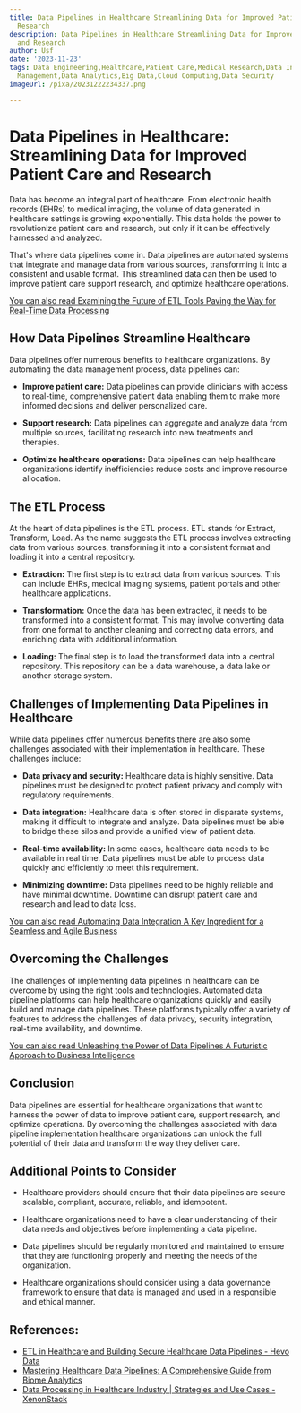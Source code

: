 ```yaml
---
title: Data Pipelines in Healthcare Streamlining Data for Improved Patient Care and
  Research
description: Data Pipelines in Healthcare Streamlining Data for Improved Patient Care
  and Research
author: Usf
date: '2023-11-23'
tags: Data Engineering,Healthcare,Patient Care,Medical Research,Data Integration,Data
  Management,Data Analytics,Big Data,Cloud Computing,Data Security
imageUrl: /pixa/20231222234337.png

---
```

# Data Pipelines in Healthcare: Streamlining Data for Improved Patient Care and Research

Data has become an integral part of healthcare. From electronic health records (EHRs) to medical imaging, the volume of data  generated in  healthcare settings is growing exponentially. This data  holds the power to revolutionize patient care and research, but only  if it can be effectively harnessed and analyzed.

That's where data pipelines come in. Data pipelines are automated systems that integrate and manage  data from various sources, transforming it into a consistent  and usable format. This streamlined data  can then be used  to improve  patient care support research, and  optimize healthcare operations.

[You can also read Examining the Future of ETL Tools Paving the Way for Real-Time Data Processing](Examining%20the%20Future%20of%20ETL%20Tools%20Paving%20the%20Way%20for%20Real-Time%20Data%20Processing)


## How Data  Pipelines Streamline Healthcare

Data pipelines offer numerous benefits to healthcare organizations. By automating the data management process, data pipelines  can:

- **Improve patient care:** Data pipelines can  provide clinicians with access to real-time, comprehensive patient data enabling  them to make more informed decisions and deliver personalized care.

- **Support research:** Data pipelines can aggregate and analyze  data from multiple sources, facilitating research into new treatments and therapies.

- **Optimize healthcare operations:**  Data pipelines can  help healthcare  organizations  identify inefficiencies reduce costs and improve  resource allocation.

## The ETL Process

At the heart of data pipelines is the ETL process. ETL stands for Extract, Transform, Load. As the name suggests the  ETL process involves  extracting  data from various sources, transforming it  into a consistent format and loading it into a central repository.

- **Extraction:** The first step is to extract data from various sources. This can include EHRs, medical imaging systems, patient portals and other healthcare applications.

- **Transformation:** Once  the data  has been extracted, it needs to  be transformed into  a consistent format. This may involve converting data  from one format  to another  cleaning and correcting data errors, and enriching data with additional information.

- **Loading:** The final step is to load the transformed data into a central  repository. This repository can be a data warehouse, a data lake or another  storage system.

## Challenges  of Implementing Data Pipelines in Healthcare

While  data pipelines offer numerous benefits  there are also  some challenges associated with their implementation in healthcare. These challenges  include:

- **Data  privacy and  security:** Healthcare data is  highly sensitive. Data pipelines must be designed to protect patient privacy and comply with regulatory requirements.

- **Data integration:** Healthcare data is often stored in disparate systems, making it difficult to integrate and analyze. Data pipelines must be able to bridge these  silos  and provide a unified view of patient data.

- **Real-time availability:** In  some cases, healthcare data needs to  be available in real time.  Data pipelines must be able to process data quickly and efficiently to meet this requirement.

- **Minimizing downtime:** Data pipelines need to be  highly reliable and have  minimal downtime. Downtime can disrupt patient  care and research and lead to data loss.

[You can also read Automating Data Integration A Key Ingredient for a Seamless and Agile Business](Automating%20Data%20Integration%20A%20Key%20Ingredient%20for%20a%20Seamless%20and%20Agile%20Business)


## Overcoming  the Challenges

The challenges of implementing data pipelines in  healthcare can be overcome  by using the right tools and technologies. Automated data pipeline platforms can help healthcare organizations quickly and easily build and manage  data pipelines. These platforms  typically offer a variety of  features  to address the challenges of data privacy, security integration, real-time availability, and downtime.

[You can also read Unleashing  the Power of Data Pipelines A Futuristic Approach to Business Intelligence](Unleashing%20the%20Power%20of%20Data%20Pipelines%20A%20Futuristic%20Approach%20to%20Business%20Intelligence)


## Conclusion

Data pipelines are essential for healthcare organizations that want to harness the  power of data to improve patient  care, support research, and optimize operations.  By overcoming the challenges  associated with data pipeline implementation healthcare organizations can unlock the  full potential of their data and transform the  way they deliver care.

## Additional Points to Consider

- Healthcare providers should ensure that their data pipelines are secure scalable, compliant, accurate, reliable, and  idempotent.

- Healthcare organizations need to have a clear understanding of their data needs and  objectives before implementing a data pipeline.

- Data pipelines should be regularly monitored and maintained to ensure that they are functioning properly  and meeting the needs of the organization.

-  Healthcare organizations should consider using a data governance framework to ensure that data is  managed and used in a responsible  and ethical manner.

## References:
- [ETL in Healthcare and Building Secure Healthcare Data Pipelines - Hevo Data](https://hevodata.com/learn/etl-in-healthcare/)
- [Mastering Healthcare Data Pipelines: A Comprehensive Guide from Biome Analytics](https://www.ascend.io/blog/mastering-healthcare-data-pipelines-a-comprehensive-guide-from-biome-analytics/)
- [Data Processing in Healthcare Industry | Strategies and Use Cases - XenonStack](https://www.xenonstack.com/blog/data-processing-in-healthcare)
